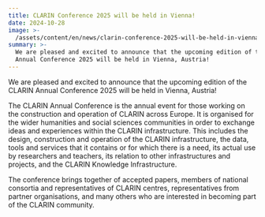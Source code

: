 ```yaml
---
title: CLARIN Conference 2025 will be held in Vienna!
date: 2024-10-28
image: >-
  /assets/content/en/news/clarin-conference-2025-will-be-held-in-vienna/image.jpeg
summary: >-
  We are pleased and excited to announce that the upcoming edition of the CLARIN
  Annual Conference 2025 will be held in Vienna, Austria!
---
```

We are pleased and excited to announce that the upcoming edition of the CLARIN Annual Conference 2025 will be held in Vienna, Austria!

The CLARIN Annual Conference is the annual event for those working on the construction and operation of CLARIN across Europe. It is organised for the wider humanities and social sciences communities in order to exchange ideas and experiences within the CLARIN infrastructure. This includes the design, construction and operation of the CLARIN infrastructure, the data, tools and services that it contains or for which there is a need, its actual use by researchers and teachers, its relation to other infrastructures and projects, and the CLARIN Knowledge Infrastructure.

The conference brings together of accepted papers, members of national consortia and representatives of CLARIN centres, representatives from partner organisations, and many others who are interested in becoming part of the CLARIN community.
